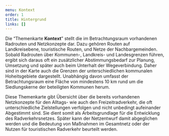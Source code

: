 ```yaml
---
menu: Kontext
order: 1
title: Hintergrund
links: []
---
```

Die “Themenkarte **Kontext**” stellt die im Betrachtungsraum vorhandenen Radrouten und Netzkonzepte dar. Dazu gehören Routen auf Landkreisebene, touristische Routen, und Netze der Nachbargemeinden. Sobald Radrouten über Kommunen-, Landkreis- und Landesgrenzen führen, ergibt sich daraus oft ein zusätzlicher Abstimmungsbedarf zur Planung, Umsetzung und später auch beim Unterhalt der Wegeverbindung. Daher sind in der Karte auch die Grenzen der unterschiedlichen kommunalen Hoheitsgebiete dargestellt. Unabhängig davon umfasst der Betrachtungsraum eine Fläche von mindestens 10 km rund um die Siedlungskerne der beteiligten Kommunen herum.

Diese Themenkarte gibt Übersicht über die bereits vorhandenen Netzkonzepte für den Alltags- wie auch den Freizeitradverkehr, die oft unterschiedliche Zielstellungen verfolgen und nicht unbedingt aufeinander Abgestimmt sind. Sie dient somit als Arbeitsgrundlage für die Entwicklung des Radverkehrsnetzes. Später kann der Netzentwurf damit abgeglichen werden und die Bedeutung von Maßnahmen im Gesamtnetz oder der Nutzen für touristischen Radverkehr beurteilt werden.
